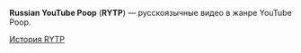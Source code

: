 '''Russian YouTube Poop''' ('''RYTP''') — русскоязычные видео в жанре YouTube Poop.

[[История RYTP]]